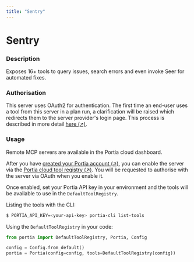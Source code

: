 ```yaml
---
title: "Sentry"
---
```

<!-- WARNING: This file is auto-generated by generate_tool_docs.py. Do not edit manually. -->


# Sentry

### Description

Exposes 16+ tools to query issues, search errors and even invoke Seer for automated fixes.

### Authorisation

This server uses OAuth2 for authentication. The first time an end-user uses a tool from this server in a plan run, a clarification will be raised which redirects them to the server provider's login page. This process is described in more detail [here (↗)](/run-portia-tools).

### Usage

Remote MCP servers are available in the Portia cloud dashboard.

After you have [created your Portia account (↗)](/setup-account), you can enable the server via the [Portia cloud tool registry (↗)](/cloud-tool-registry). You will be requested to authorise with the server via OAuth when you enable it.

Once enabled, set your Portia API key in your environment and the tools will be available to use in the `DefaultToolRegistry`.

Listing the tools with the CLI:
```bash
$ PORTIA_API_KEY=<your-api-key> portia-cli list-tools
```

Using the `DefaultToolRegistry` in your code:
```python
from portia import DefaultToolRegistry, Portia, Config

config = Config.from_default()
portia = Portia(config=config, tools=DefaultToolRegistry(config))
```

